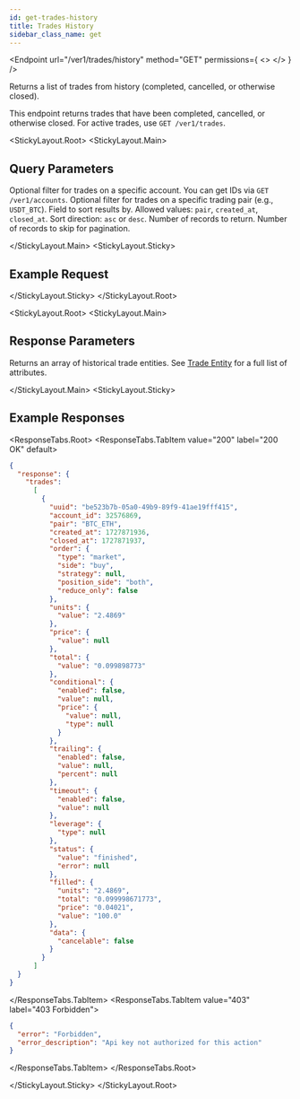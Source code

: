 ```yaml
---
id: get-trades-history
title: Trades History
sidebar_class_name: get
---
```



<Endpoint
  url="/ver1/trades/history"
  method="GET"
  permissions={
    <>
      <Permission title="Permission" description="SMART_TRADES_READ" />
      <Permission title="Security" description="SIGNED" />
    </>
  }
/>

Returns a list of trades from history (completed, cancelled, or otherwise closed).

<Informer variant="info">
  This endpoint returns trades that have been completed, cancelled, or otherwise closed. For active trades, use <code>GET /ver1/trades</code>.
</Informer>

<Separator />

<StickyLayout.Root>
  <StickyLayout.Main>

## Query Parameters

<ApiParam name="account_id" type="integer" id="account_id">
  Optional filter for trades on a specific account. You can get IDs via <code>GET /ver1/accounts</code>.
</ApiParam>

<ApiParam name="pair" type="string" id="pair">
  Optional filter for trades on a specific trading pair (e.g., <code>USDT_BTC</code>).
</ApiParam>

<ApiParam name="order_by" type="string" id="order_by">
  Field to sort results by. Allowed values: <code>pair</code>, <code>created_at</code>, <code>closed_at</code>.

  <ParameterRange defaultVal="created_at" />
</ApiParam>

<ApiParam name="order_direction" type="string" id="order_direction">
  Sort direction: <code>asc</code> or <code>desc</code>.
  
  <ParameterRange defaultVal="asc" />
</ApiParam>

<ApiParam name="limit" type="integer" id="limit">
  Number of records to return.

  <ParameterRange defaultVal={10} />
</ApiParam>

<ApiParam name="offset" type="integer" id="offset">
  Number of records to skip for pagination.

  <ParameterRange defaultVal={0} />
</ApiParam>

  </StickyLayout.Main>
  <StickyLayout.Sticky>

## Example Request

<NoContentEndpoint method="GET" endpoint="/ver1/trades/history?account_id=1&amp;limit=5" />

  </StickyLayout.Sticky>
</StickyLayout.Root>

<StickyLayout.Root>
  <StickyLayout.Main>

## Response Parameters

Returns an array of historical trade entities. See [Trade Entity](/docs/smart-trade/simple_test) for a full list of attributes.

  </StickyLayout.Main>
  <StickyLayout.Sticky>

## Example Responses

<ResponseTabs.Root>
  <ResponseTabs.TabItem value="200" label="200 OK" default>

```json
{
  "response": {
    "trades": 
      [
        {
          "uuid": "be523b7b-05a0-49b9-89f9-41ae19fff415",
          "account_id": 32576869,
          "pair": "BTC_ETH",
          "created_at": 1727871936,
          "closed_at": 1727871937,
          "order": {
            "type": "market",
            "side": "buy",
            "strategy": null,
            "position_side": "both",
            "reduce_only": false
          },
          "units": {
            "value": "2.4869"
          },
          "price": {
            "value": null
          },
          "total": {
            "value": "0.099898773"
          },
          "conditional": {
            "enabled": false,
            "value": null,
            "price": {
              "value": null,
              "type": null
            }
          },
          "trailing": {
            "enabled": false,
            "value": null,
            "percent": null
          },
          "timeout": {
            "enabled": false,
            "value": null
          },
          "leverage": {
            "type": null
          },
          "status": {
            "value": "finished",
            "error": null
          },
          "filled": {
            "units": "2.4869",
            "total": "0.099998671773",
            "price": "0.04021",
            "value": "100.0"
          },
          "data": {
            "cancelable": false
          }
        }
      ]
  }
}
```

  </ResponseTabs.TabItem>
  <ResponseTabs.TabItem value="403" label="403 Forbidden">

```json
{
  "error": "Forbidden",
  "error_description": "Api key not authorized for this action"
}
```

  </ResponseTabs.TabItem>
</ResponseTabs.Root>

  </StickyLayout.Sticky>
</StickyLayout.Root>
